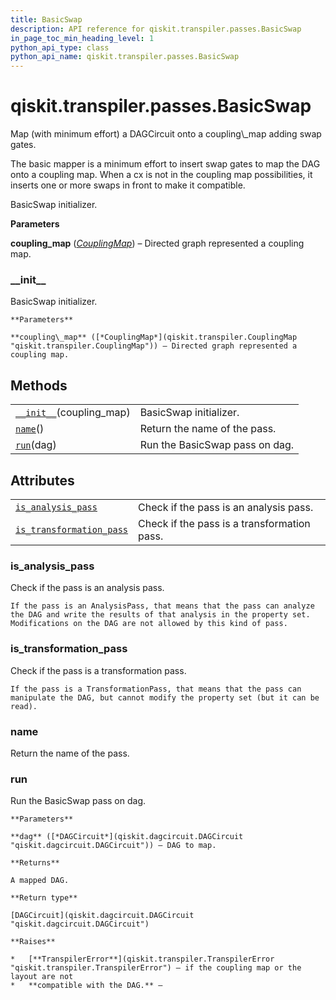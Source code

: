 ```yaml
---
title: BasicSwap
description: API reference for qiskit.transpiler.passes.BasicSwap
in_page_toc_min_heading_level: 1
python_api_type: class
python_api_name: qiskit.transpiler.passes.BasicSwap
---
```


<span id="qiskit-transpiler-passes-basicswap" />

# qiskit.transpiler.passes.BasicSwap

<Class id="qiskit.transpiler.passes.BasicSwap" github="https://github.com/qiskit/qiskit/tree/stable/0.16/qiskit/transpiler/passes/routing/basic_swap.py" signature="BasicSwap(*args, **kwargs)">
  Map (with minimum effort) a DAGCircuit onto a coupling\_map adding swap gates.

  The basic mapper is a minimum effort to insert swap gates to map the DAG onto a coupling map. When a cx is not in the coupling map possibilities, it inserts one or more swaps in front to make it compatible.

  BasicSwap initializer.

  **Parameters**

  **coupling\_map** ([*CouplingMap*](qiskit.transpiler.CouplingMap "qiskit.transpiler.CouplingMap")) – Directed graph represented a coupling map.

  ### \_\_init\_\_

  <Function id="qiskit.transpiler.passes.BasicSwap.__init__" name="__init__" signature="__init__(coupling_map)">
    BasicSwap initializer.

    **Parameters**

    **coupling\_map** ([*CouplingMap*](qiskit.transpiler.CouplingMap "qiskit.transpiler.CouplingMap")) – Directed graph represented a coupling map.
  </Function>

  ## Methods

  |                                                                                                                         |                                |
  | ----------------------------------------------------------------------------------------------------------------------- | ------------------------------ |
  | [`__init__`](#qiskit.transpiler.passes.BasicSwap.__init__ "qiskit.transpiler.passes.BasicSwap.__init__")(coupling\_map) | BasicSwap initializer.         |
  | [`name`](#qiskit.transpiler.passes.BasicSwap.name "qiskit.transpiler.passes.BasicSwap.name")()                          | Return the name of the pass.   |
  | [`run`](#qiskit.transpiler.passes.BasicSwap.run "qiskit.transpiler.passes.BasicSwap.run")(dag)                          | Run the BasicSwap pass on dag. |

  ## Attributes

  |                                                                                                                                                    |                                             |
  | -------------------------------------------------------------------------------------------------------------------------------------------------- | ------------------------------------------- |
  | [`is_analysis_pass`](#qiskit.transpiler.passes.BasicSwap.is_analysis_pass "qiskit.transpiler.passes.BasicSwap.is_analysis_pass")                   | Check if the pass is an analysis pass.      |
  | [`is_transformation_pass`](#qiskit.transpiler.passes.BasicSwap.is_transformation_pass "qiskit.transpiler.passes.BasicSwap.is_transformation_pass") | Check if the pass is a transformation pass. |

  ### is\_analysis\_pass

  <Function id="qiskit.transpiler.passes.BasicSwap.is_analysis_pass" name="is_analysis_pass" signature="property is_analysis_pass">
    Check if the pass is an analysis pass.

    If the pass is an AnalysisPass, that means that the pass can analyze the DAG and write the results of that analysis in the property set. Modifications on the DAG are not allowed by this kind of pass.
  </Function>

  ### is\_transformation\_pass

  <Function id="qiskit.transpiler.passes.BasicSwap.is_transformation_pass" name="is_transformation_pass" signature="property is_transformation_pass">
    Check if the pass is a transformation pass.

    If the pass is a TransformationPass, that means that the pass can manipulate the DAG, but cannot modify the property set (but it can be read).
  </Function>

  ### name

  <Function id="qiskit.transpiler.passes.BasicSwap.name" name="name" signature="name()">
    Return the name of the pass.
  </Function>

  ### run

  <Function id="qiskit.transpiler.passes.BasicSwap.run" name="run" signature="run(dag)">
    Run the BasicSwap pass on dag.

    **Parameters**

    **dag** ([*DAGCircuit*](qiskit.dagcircuit.DAGCircuit "qiskit.dagcircuit.DAGCircuit")) – DAG to map.

    **Returns**

    A mapped DAG.

    **Return type**

    [DAGCircuit](qiskit.dagcircuit.DAGCircuit "qiskit.dagcircuit.DAGCircuit")

    **Raises**

    *   [**TranspilerError**](qiskit.transpiler.TranspilerError "qiskit.transpiler.TranspilerError") – if the coupling map or the layout are not
    *   **compatible with the DAG.** –
  </Function>
</Class>

